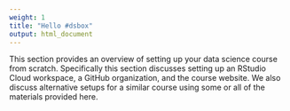 ```yaml
---
weight: 1
title: "Hello #dsbox"
output: html_document
---
```


This section provides an overview of setting up your data science course from 
scratch. Specifically this section discusses setting up an RStudio Cloud 
workspace, a GitHub organization, and the course website. We also discuss 
alternative setups for a similar course using some or all of the materials 
provided here.
